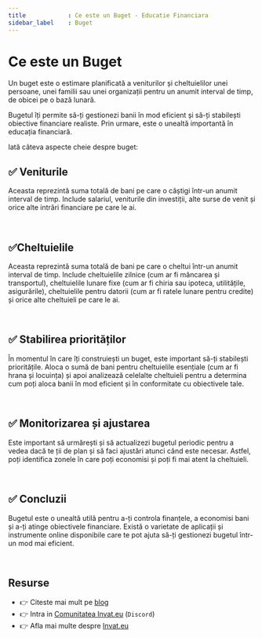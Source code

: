 ```yaml
---
title            : Ce este un Buget - Educatie Financiara 
sidebar_label    : Buget
---
```


# Ce este un Buget

Un buget este o estimare planificată a veniturilor și cheltuielilor unei persoane, unei familii sau unei organizații pentru un anumit interval de timp, de obicei pe o bază lunară.

Bugetul îți permite să-ți gestionezi banii în mod eficient și să-ți stabilești obiective financiare realiste. 
Prin urmare, este o unealtă importantă în educația financiară. 

Iată câteva aspecte cheie despre buget:

## ✅ Veniturile 

Aceasta reprezintă suma totală de bani pe care o câștigi într-un anumit interval de timp. 
Include salariul, veniturile din investiții, alte surse de venit și orice alte intrări financiare pe care le ai.

<br />

## ✅Cheltuielile 

Aceasta reprezintă suma totală de bani pe care o cheltui într-un anumit interval de timp.
Include cheltuielile zilnice (cum ar fi mâncarea și transportul), cheltuielile lunare fixe (cum ar fi chiria sau ipoteca, utilitățile, asigurările),
 cheltuielile pentru datorii (cum ar fi ratele lunare pentru credite) și orice alte cheltuieli pe care le ai.

<br />

## ✅ Stabilirea priorităților 

În momentul în care îți construiești un buget, este important să-ți stabilești prioritățile. 
Aloca o sumă de bani pentru cheltuielile esențiale (cum ar fi hrana și locuința) și apoi analizează celelalte cheltuieli pentru a determina cum poți aloca banii în mod eficient și în conformitate cu obiectivele tale.

<br />

## ✅ Monitorizarea și ajustarea

Este important să urmărești și să actualizezi bugetul periodic pentru a vedea dacă te ții de plan și să faci ajustări atunci când este necesar. 
Astfel, poți identifica zonele în care poți economisi și poți fi mai atent la cheltuieli.

<br />

## ✅ Concluzii 

Bugetul este o unealtă utilă pentru a-ți controla finanțele, a economisi bani și a-ți atinge obiectivele financiare. 
Există o varietate de aplicații și instrumente online disponibile care te pot ajuta să-ți gestionezi bugetul într-un mod mai eficient.

<br />

## Resurse

- 👉 Citeste mai mult pe [blog](https://www.blog.invat.eu/)
- 👉 Intra in [Comunitatea Invat.eu](https://discord.gg/gQEtVe2k) (`Discord`)  
- 👉 Afla mai multe despre [Invat.eu](/intro) 

